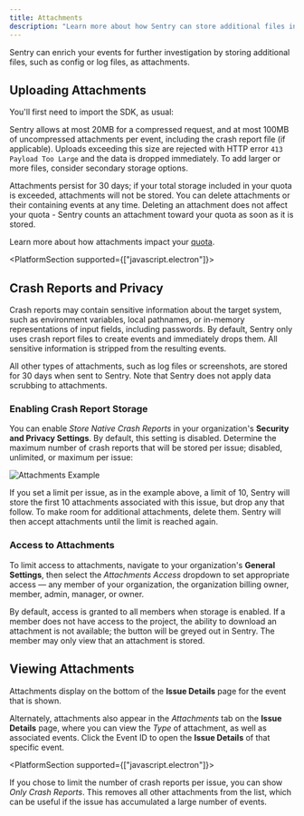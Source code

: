 ```yaml
---
title: Attachments
description: "Learn more about how Sentry can store additional files in the same request as event attachments."
---
```


Sentry can enrich your events for further investigation by storing additional files, such as config or log files, as attachments.

## Uploading Attachments

You'll first need to import the SDK, as usual:

<PlatformContent includePath="enriching-events/import" />

<PlatformContent includePath="enriching-events/add-attachment" />

<Note>

Sentry allows at most 20MB for a compressed request, and at most 100MB of uncompressed attachments per event, including the crash report file (if applicable). Uploads exceeding this size are rejected with HTTP error `413 Payload Too Large` and the data is dropped immediately. To add larger or more files, consider secondary storage options.

</Note>

Attachments persist for 30 days; if your total storage included in your quota is exceeded, attachments will not be stored. You can delete attachments or their containing events at any time. Deleting an attachment does not affect your quota - Sentry counts an attachment toward your quota as soon as it is stored.

Learn more about how attachments impact your [quota](/organization/quotas/).

<PlatformSection supported={["javascript.electron"]}>

## Crash Reports and Privacy

Crash reports may contain sensitive information about the target system, such as environment variables, local pathnames, or in-memory representations of input fields, including passwords. By default, Sentry only uses crash report files to create events and immediately drops them. All sensitive information is stripped from the resulting events.

All other types of attachments, such as log files or screenshots, are stored for 30 days when sent to Sentry. Note that Sentry does not apply data scrubbing to attachments.

### Enabling Crash Report Storage

You can enable _Store Native Crash Reports_ in your organization's **Security and Privacy Settings**. By default, this setting is disabled. Determine the maximum number of crash reports that will be stored per issue; disabled, unlimited, or maximum per issue:

![Attachments Example](./img/slide-bar-native-crashes.png)

If you set a limit per issue, as in the example above, a limit of 10, Sentry will store the first 10 attachments associated with this issue, but drop any that follow. To make room for additional attachments, delete them. Sentry will then accept attachments until the limit is reached again.

</PlatformSection>

### Access to Attachments

To limit access to attachments, navigate to your organization's **General Settings**, then select the _Attachments Access_ dropdown to set appropriate access — any member of your organization, the organization billing owner, member, admin, manager, or owner.

<Include name="common-imgs/attachments-access" />

By default, access is granted to all members when storage is enabled. If a member does not have access to the project, the ability to download an attachment is not available; the button will be greyed out in Sentry. The member may only view that an attachment is stored.

## Viewing Attachments

Attachments display on the bottom of the **Issue Details** page for the event that is shown.

<Include name="common-imgs/attachments-access-denied" />

Alternately, attachments also appear in the _Attachments_ tab on the **Issue Details** page, where you can view the _Type_ of attachment, as well as associated events. Click the Event ID to open the **Issue Details** of that specific event.

<Include name="common-imgs/attachments-list-example" />

<PlatformSection supported={["javascript.electron"]}>

If you chose to limit the number of crash reports per issue, you can show _Only Crash Reports_. This removes all other attachments from the list, which can be useful if the issue has accumulated a large number of events.

</PlatformSection>

